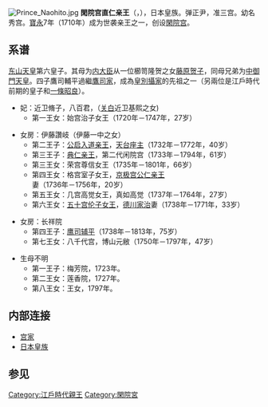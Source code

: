 [[File:Prince_Naohito.jpg|thumb]]
'''閑院宫直仁亲王'''（{{jpn|j=閑院宮直仁親王|kn=かんいんのみやなおひとしんのう|rm=Kan'in'nomiya Naohito Shin'nō}}，{{bd|1704年|10月7日|1753年|7月3日}}），日本皇族。弹正尹，准三宫。幼名秀宫。[[寶永|寶永]]7年（1710年）成为世袭亲王之一，创设[[閑院宫|閑院宫]]。

==系谱==
[[东山天皇|东山天皇]]第六皇子。其母为[[内大臣|内大臣]]从一位櫛笥隆贺之女[[櫛笥賀子|藤原贺子]]，同母兄弟为[[中御門天皇|中御門天皇]]。四子鷹司輔平過繼[[鷹司家|鷹司家]]，成為[[皇別攝家|皇別攝家]]的先祖之一（另兩位是江戶時代前期的皇子{{tsl|ja|近衛信尋|近衛信尋}}和[[一條昭良|一條昭良]]）。

*妃：近卫脩子，八百君，（[[关白|关白]]近卫基熙之女)
**第一王女：始宫治子女王（1720年－1747年，27岁）

*女房：伊藤讚岐（伊藤一中之女）
**第二王子：[[公启入道亲王|公启入道亲王]]，[[天台座主|天台座主]]（1732年－1772年，40岁）
**第三王子：[[典仁亲王|典仁亲王]]，第二代闲院宫（1733年－1794年，61岁）
**第三王女：荣宫尊信女王（1735年－1801年，66岁）
**第四王女：格宫室子女王，[[京极宫公仁亲王|京极宫公仁亲王]]妻（1736年－1756年，20岁）
**第五王女：几宫高觉女王，真如高觉（1737年－1764年，27岁）
**第六王女：[[五十宫伦子女王|五十宫伦子女王]]，[[德川家治|德川家治]]妻（1738年－1771年，33岁）

*女房：长祥院
**第四王子：[[鹰司辅平|鹰司辅平]]（1738年－1813年，75岁）
**第七王女：八千代宫，博山元敝（1750年－1797年，47岁）

*生母不明
**第一王子：梅芳院，1723年。
**第二王女：莲香院，1727年。
**第八王女：王女，1797年。

{{日本皇室江戶前期}}
{{日本皇室江戶後期}}

==内部连接==
*[[宫家|宫家]]
*[[日本皇族|日本皇族]]
==参见==
{{start box}}
{{s-none|開設|閑院宮創設}}
{{s-title|[[閑院宮|閑院宮]]家第1代當主|1710年8月10日—1753年7月3日}}
{{s-after|[[閑院宮典仁親王|典仁親王]]}}
{{end box}}
{{Japan-emperor-stub}}
[[Category:江戶時代親王|Category:江戶時代親王]]
[[Category:閑院宮|Category:閑院宮]]